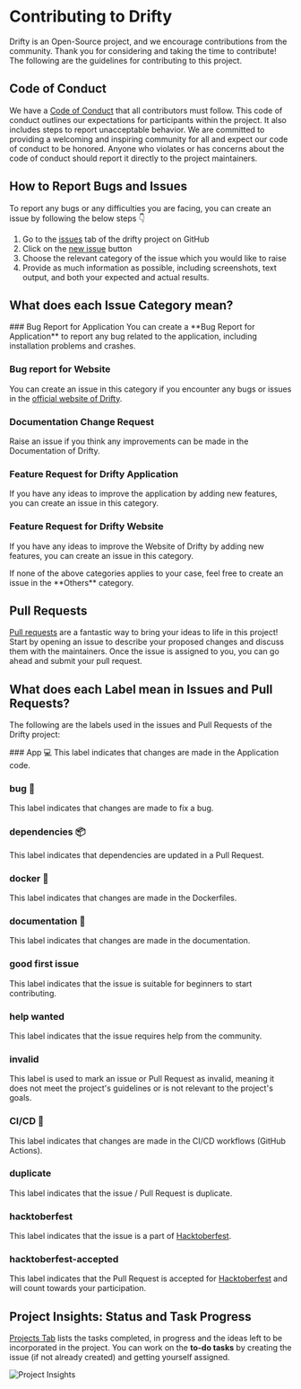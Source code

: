 
# Contributing to Drifty

Drifty is an Open-Source project, and we encourage contributions from the community.
Thank you for considering and taking the time to contribute!
The following are the guidelines for contributing to this project.

## Code of Conduct

We have a [Code of Conduct](https://github.com/SaptarshiSarkar12/Drifty/blob/master/CODE_OF_CONDUCT.md) that all contributors must follow.
This code of conduct outlines our expectations for participants within the project. It also includes steps to report unacceptable behavior.
We are committed to providing a welcoming and inspiring community for all and expect our code of conduct to be honored. Anyone who violates or has concerns about the code of conduct should report it directly to the project maintainers.

## How to Report Bugs and Issues

To report any bugs or any difficulties you are facing, you can create an issue by following the below steps 👇

1. Go to the [issues](https://github.com/SaptarshiSarkar12/Drifty/issues) tab of the drifty project on GitHub
2. Click on the [new issue](https://github.com/SaptarshiSarkar12/Drifty/issues/new/choose) button
3. Choose the relevant category of the issue which you would like to raise
4. Provide as much information as possible, including screenshots, text output, and both your expected and actual results.

## What does each Issue Category mean?

<Steps>
### Bug Report for Application
You can create a **Bug Report for Application** to report any bug related to the application, including installation problems and crashes.

### Bug report for Website

You can create an issue in this category if you encounter any bugs or issues in the [official website of Drifty](https://saptarshisarkar12.github.io/Drifty/).

### Documentation Change Request

Raise an issue if you think any improvements can be made in the Documentation of Drifty.

### Feature Request for Drifty Application

If you have any ideas to improve the application by adding new features, you can create an issue in this category.

### Feature Request for Drifty Website

If you have any ideas to improve the Website of Drifty by adding new features, you can create an issue in this category.

</Steps>
If none of the above categories applies to your case, feel free to create an issue in the **Others** category.

## Pull Requests

[Pull requests](https://github.com/SaptarshiSarkar12/Drifty/pulls) are a fantastic way to bring your ideas to life in this project! Start by opening an issue to describe your proposed changes and discuss them with the maintainers. Once the issue is assigned to you, you can go ahead and submit your pull request.

## What does each Label mean in Issues and Pull Requests?

The following are the labels used in the issues and Pull Requests of the Drifty project:

<Steps>
### App 💻
This label indicates that changes are made in the Application code.

### bug 🐛

This label indicates that changes are made to fix a bug.

### dependencies 📦️

This label indicates that dependencies are updated in a Pull Request.

### docker 🐋

This label indicates that changes are made in the Dockerfiles.

### documentation 📝

This label indicates that changes are made in the documentation.

### good first issue

This label indicates that the issue is suitable for beginners to start contributing.

### help wanted

This label indicates that the issue requires help from the community.

### invalid

This label is used to mark an issue or Pull Request as invalid, meaning it does not meet the project's guidelines or is not relevant to the project's goals.

### CI/CD 🔁

This label indicates that changes are made in the CI/CD workflows (GitHub Actions).

### duplicate

This label indicates that the issue / Pull Request is duplicate.

### hacktoberfest

This label indicates that the issue is a part of [Hacktoberfest](https://hacktoberfest.com/).

### hacktoberfest-accepted

This label indicates that the Pull Request is accepted for [Hacktoberfest](https://hacktoberfest.com/) and will count towards your participation.

</Steps>

## Project Insights: Status and Task Progress

[Projects Tab](https://github.com/users/SaptarshiSarkar12/projects/3) lists the tasks completed, in progress and the ideas left to be incorporated in the project. You can work on the **to-do tasks** by creating the issue (if not already created) and getting yourself assigned.

![Project Insights](https://github.com/user-attachments/assets/292c5c90-fbee-4eb0-8912-02faea96ad23)

